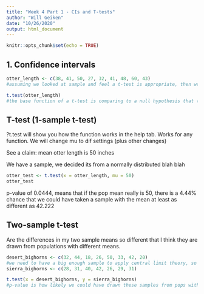 ```yaml
---
title: "Week 4 Part 1 - CIs and T-tests"
author: "Will Geiken"
date: "10/26/2020"
output: html_document
---
```


```r
knitr::opts_chunk$set(echo = TRUE)
```

## 1. Confidence intervals

```r
otter_length <- c(38, 41, 50, 27, 32, 41, 48, 60, 43)
#assuming we looked at sample and feel a t-test is appropriate, then we use it

t.test(otter_length)
#the base function of a t-test is comparing to a null hypothesis that the mean is equal to 0, so ignore p-value. We're just getting a CI
```

## T-test (1-sample t-test)

?t.test will show you how the function works in the help tab. Works for any function. We will change mu to dif settings (plus other changes)

See a claim: mean otter length is 50 inches

We have a sample, we decided its from a normally distributed blah blah

```r
otter_test <- t.test(x = otter_length, mu = 50)
otter_test
```

p-value of 0.0444, means that if the pop mean really is 50, there is a 4.44% chance that we could have taken a sample with the mean at least as different as 42.222

## Two-sample t-test

Are the differences in my two sample means so different that I think they are drawn from populations with different means.

```r
desert_bighorns <- c(32, 44, 18, 26, 50, 33, 42, 20)
#we need to have a big enough sample to apply central limit theory, so we have to assume we think the data is normally distributed. Does a t-dist make sense. We assume so for this.
sierra_bighorns <- c(28, 31, 40, 42, 26, 29, 31)

t.test(x = desert_bighorns, y = sierra_bighorns)
#p-value is how likely we could have drawn these samples from pops with the same mean. Low value, suggests maybe the pops were different. Lots of considerations though.
```




